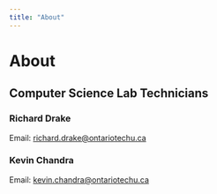 ```yaml
---
title: "About"
---
```

# About

## Computer Science Lab Technicians

### Richard Drake
Email: richard.drake@ontariotechu.ca

### Kevin Chandra
Email: kevin.chandra@ontariotechu.ca

